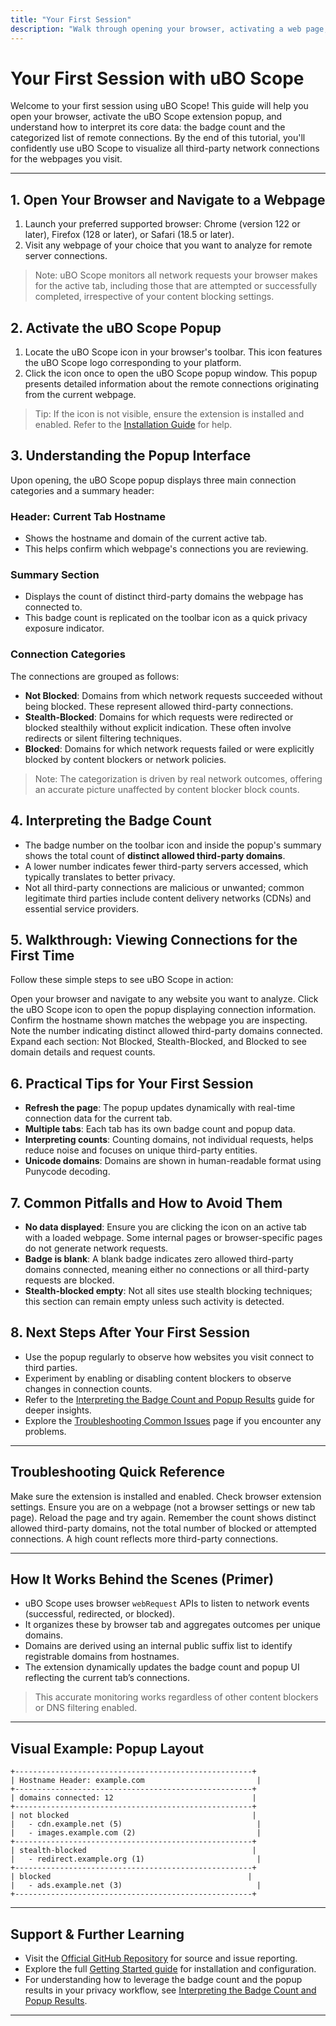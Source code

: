 ```yaml
---
title: "Your First Session"
description: "Walk through opening your browser, activating a web page, and using the uBO Scope popup to view connections for the first time. Includes a primer on understanding the badge count and the categorization of remote connections."
---
```


# Your First Session with uBO Scope

Welcome to your first session using uBO Scope! This guide will help you open your browser, activate the uBO Scope extension popup, and understand how to interpret its core data: the badge count and the categorized list of remote connections. By the end of this tutorial, you'll confidently use uBO Scope to visualize all third-party network connections for the webpages you visit.

---

## 1. Open Your Browser and Navigate to a Webpage

1. Launch your preferred supported browser: Chrome (version 122 or later), Firefox (128 or later), or Safari (18.5 or later).
2. Visit any webpage of your choice that you want to analyze for remote server connections.

> Note: uBO Scope monitors all network requests your browser makes for the active tab, including those that are attempted or successfully completed, irrespective of your content blocking settings.


## 2. Activate the uBO Scope Popup

1. Locate the uBO Scope icon in your browser's toolbar. This icon features the uBO Scope logo corresponding to your platform.
2. Click the icon once to open the uBO Scope popup window. This popup presents detailed information about the remote connections originating from the current webpage.

> Tip: If the icon is not visible, ensure the extension is installed and enabled. Refer to the [Installation Guide](/getting-started/introduction-setup/installation) for help.


## 3. Understanding the Popup Interface

Upon opening, the uBO Scope popup displays three main connection categories and a summary header:

### Header: Current Tab Hostname

- Shows the hostname and domain of the current active tab.
- This helps confirm which webpage's connections you are reviewing.

### Summary Section

- Displays the count of distinct third-party domains the webpage has connected to.
- This badge count is replicated on the toolbar icon as a quick privacy exposure indicator.

### Connection Categories

The connections are grouped as follows:

- **Not Blocked**: Domains from which network requests succeeded without being blocked. These represent allowed third-party connections.
- **Stealth-Blocked**: Domains for which requests were redirected or blocked stealthily without explicit indication. These often involve redirects or silent filtering techniques.
- **Blocked**: Domains for which network requests failed or were explicitly blocked by content blockers or network policies.

> Note: The categorization is driven by real network outcomes, offering an accurate picture unaffected by content blocker block counts.


## 4. Interpreting the Badge Count

- The badge number on the toolbar icon and inside the popup's summary shows the total count of **distinct allowed third-party domains**.
- A lower number indicates fewer third-party servers accessed, which typically translates to better privacy.
- Not all third-party connections are malicious or unwanted; common legitimate third parties include content delivery networks (CDNs) and essential service providers.


## 5. Walkthrough: Viewing Connections for the First Time

Follow these simple steps to see uBO Scope in action:

<Steps>
<Step title="Open a webpage">
Open your browser and navigate to any website you want to analyze.
</Step>
<Step title="Click the uBO Scope toolbar icon">
Click the uBO Scope icon to open the popup displaying connection information.
</Step>
<Step title="Review the hostname">
Confirm the hostname shown matches the webpage you are inspecting.
</Step>
<Step title="Check the badge count and summary">
Note the number indicating distinct allowed third-party domains connected.
</Step>
<Step title="Explore the categorized connection lists">
Expand each section: Not Blocked, Stealth-Blocked, and Blocked to see domain details and request counts.
</Step>
</Steps>


## 6. Practical Tips for Your First Session

- **Refresh the page**: The popup updates dynamically with real-time connection data for the current tab.
- **Multiple tabs**: Each tab has its own badge count and popup data.
- **Interpreting counts**: Counting domains, not individual requests, helps reduce noise and focuses on unique third-party entities.
- **Unicode domains**: Domains are shown in human-readable format using Punycode decoding.


## 7. Common Pitfalls and How to Avoid Them

- **No data displayed**: Ensure you are clicking the icon on an active tab with a loaded webpage. Some internal pages or browser-specific pages do not generate network requests.
- **Badge is blank**: A blank badge indicates zero allowed third-party domains connected, meaning either no connections or all third-party requests are blocked.
- **Stealth-blocked empty**: Not all sites use stealth blocking techniques; this section can remain empty unless such activity is detected.


## 8. Next Steps After Your First Session

- Use the popup regularly to observe how websites you visit connect to third parties.
- Experiment by enabling or disabling content blockers to observe changes in connection counts.
- Refer to the [Interpreting the Badge Count and Popup Results](/guides/core-workflows/interpreting-badge-and-results) guide for deeper insights.
- Explore the [Troubleshooting Common Issues](/getting-started/first-steps-validation/troubleshooting) page if you encounter any problems.


---

## Troubleshooting Quick Reference

<AccordionGroup title="Troubleshooting Your First Session">
<Accordion title="Why doesn't the uBO Scope icon appear in my browser toolbar?">
Make sure the extension is installed and enabled. Check browser extension settings.
</Accordion>
<Accordion title="Why does the popup show 'NO DATA'?">
Ensure you are on a webpage (not a browser settings or new tab page). Reload the page and try again.
</Accordion>
<Accordion title="Why is the badge count unexpectedly high or low?">
Remember the count shows distinct allowed third-party domains, not the total number of blocked or attempted connections. A high count reflects more third-party connections.
</Accordion>
</AccordionGroup>


---

## How It Works Behind the Scenes (Primer)

- uBO Scope uses browser `webRequest` APIs to listen to network events (successful, redirected, or blocked).
- It organizes these by browser tab and aggregates outcomes per unique domains.
- Domains are derived using an internal public suffix list to identify registrable domains from hostnames.
- The extension dynamically updates the badge count and popup UI reflecting the current tab’s connections.

> This accurate monitoring works regardless of other content blockers or DNS filtering enabled.


---

## Visual Example: Popup Layout

```plaintext
+-----------------------------------------------------+
| Hostname Header: example.com                         |
+-----------------------------------------------------+
| domains connected: 12                               |
+-----------------------------------------------------+
| not blocked                                         |
|   - cdn.example.net (5)                              |
|   - images.example.com (2)                           |
+-----------------------------------------------------+
| stealth-blocked                                     |
|   - redirect.example.org (1)                         |
+-----------------------------------------------------+
| blocked                                            |
|   - ads.example.net (3)                              |
+-----------------------------------------------------+
```


---

## Support & Further Learning

- Visit the [Official GitHub Repository](https://github.com/gorhill/uBO-Scope) for source and issue reporting.
- Explore the full [Getting Started guide](/getting-started/introduction-setup/about-and-purpose) for installation and configuration.
- For understanding how to leverage the badge count and the popup results in your privacy workflow, see [Interpreting the Badge Count and Popup Results](/guides/core-workflows/interpreting-badge-and-results).


---